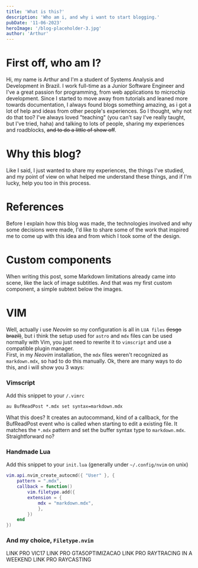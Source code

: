 ```yaml
---
title: 'What is this?'
description: 'Who am i, and why i want to start blogging.'
pubDate: '11-06-2023'
heroImage: '/blog-placeholder-3.jpg'
author: 'Arthur' 
---
```



# First off, who am I?
Hi, my name is Arthur and I'm a student of Systems Analysis and Development in Brazil.
I work full-time as a Junior Software Engineer and I've a great passion for programming, from web applications to microchip development.
Since I started to move away from tutorials and leaned more towards documentation, I always found blogs something
amazing, as i got a lot of help and ideas from other people's experiences.
So I thought, why not do that too? I've always loved "teaching" (you can't say I've really taught, but I've tried, haha) and talking to lots of people, sharing my experiences and roadblocks,
~~and to do a little of show off~~.

# Why this blog?
Like I said, I just wanted to share my experiences, the things I've studied, and my point of view on what helped me understand these things, and if I'm lucky, help you too in this process.

# References
Before I explain how this blog was made, the technologies involved and why some decisions were made, I'd like to share some of the work that inspired me to come up with this idea and from
which I took some of the design.

# Custom components
When writing this post, some Markdown limitations already came into scene, like the lack of image
subtitles. And that was my first custom component, a simple subtext below the images.

# VIM
Well, actually i use *Neovim* so my configuration is all in `LUA files` ~~(lesgo brazil)~~, but i think the setup used for `astro` and
`mdx` files can be used normally with Vim, you just need to rewrite it to `vimscript` and use a compatible plugin manager.  
First, in my *Neovim* installation, the `mdx` files weren't recognized as `markdown.mdx`, so had to do this manually.
Ok, there are many ways to do this, and i will show you 3 ways: 

### Vimscript
Add this snippet to your `/.vimrc`
```vimscript
au BufReadPost *.mdx set syntax=markdown.mdx
```
What this does? It creates an autocommand, kind of a callback, for the BufReadPost event who is called when starting to edit a existing file. It matches the `*.mdx` pattern and set the buffer syntax type to
`markdown.mdx`. Straightforward no?

### Handmade Lua
Add this snippet to your `init.lua` (generally under `~/.config/nvim` on unix)
```lua
vim.api.nvim_create_autocmd({ "User" }, {
    pattern = ".mdx",
    callback = function() 
        vim.filetype.add({
        extension = {
            mdx = "markdown.mdx",
            },
        })
    end
})
```
### And my choice, `Filetype.nvim`

<MidPostImage src='/blog-placeholder-3.jpg' subtitle='Bah' />
LINK PRO VIC17
LINK PRO GTA5OPTIMIZACAO
LINK PRO RAYTRACING IN A WEEKEND
LINK PRO RAYCASTING
